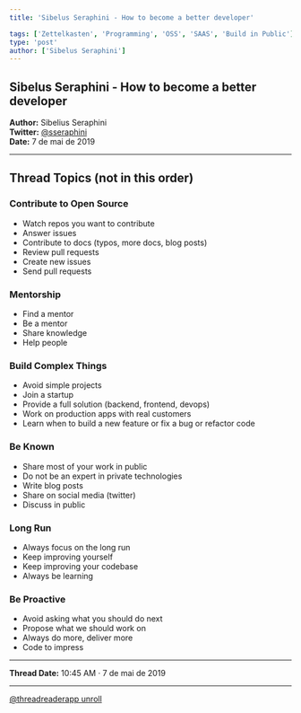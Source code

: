 ```yaml
---
title: 'Sibelus Seraphini - How to become a better developer'

tags: ['Zettelkasten', 'Programming', 'OSS', 'SAAS', 'Build in Public']
type: 'post'
author: ['Sibelus Seraphini']
---
```


## Sibelus Seraphini - How to become a better developer

**Author:** Sibelius Seraphini  
**Twitter:** [@sseraphini](https://twitter.com/sseraphini)  
**Date:** 7 de mai de 2019

---

## Thread Topics (not in this order)

### Contribute to Open Source

- Watch repos you want to contribute
- Answer issues
- Contribute to docs (typos, more docs, blog posts)
- Review pull requests
- Create new issues
- Send pull requests

### Mentorship

- Find a mentor
- Be a mentor
- Share knowledge
- Help people

### Build Complex Things

- Avoid simple projects
- Join a startup
- Provide a full solution (backend, frontend, devops)
- Work on production apps with real customers
- Learn when to build a new feature or fix a bug or refactor code

### Be Known

- Share most of your work in public
- Do not be an expert in private technologies
- Write blog posts
- Share on social media (twitter)
- Discuss in public

### Long Run

- Always focus on the long run
- Keep improving yourself
- Keep improving your codebase
- Always be learning

### Be Proactive

- Avoid asking what you should do next
- Propose what we should work on
- Always do more, deliver more
- Code to impress

---

**Thread Date:** 10:45 AM · 7 de mai de 2019

---

[@threadreaderapp unroll](https://twitter.com/threadreaderapp/status/)
